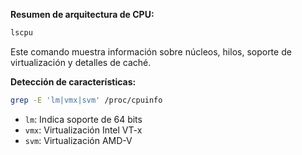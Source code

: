 **Resumen de arquitectura de CPU:**

```bash
lscpu
```

Este comando muestra información sobre núcleos, hilos, soporte de virtualización y detalles de caché.

**Detección de características:**

```bash
grep -E 'lm|vmx|svm' /proc/cpuinfo
```

- `lm`: Indica soporte de 64 bits
- `vmx`: Virtualización Intel VT-x
- `svm`: Virtualización AMD-V
